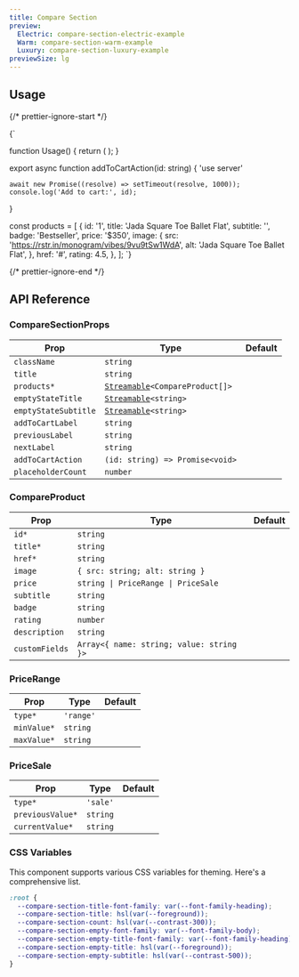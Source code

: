 ```yaml
---
title: Compare Section
preview:
  Electric: compare-section-electric-example
  Warm: compare-section-warm-example
  Luxury: compare-section-luxury-example
previewSize: lg
---
```


## Usage

{/* prettier-ignore-start */}

<CodeBlock lang="ts">{`

function Usage() {
    return (
        <CompareSection
            addToCartAction={addToCartAction}
            emptyStateSubtitle="Browse our catalog to find products."
            emptyStateTitle="No products to compare"
            products={products}
        />
    );
}

export async function addToCartAction(id: string) {
    'use server'

    await new Promise((resolve) => setTimeout(resolve, 1000));
    console.log('Add to cart:', id);
}

const products = [
    {
      id: '1',
      title: 'Jada Square Toe Ballet Flat',
      subtitle: '',
      badge: 'Bestseller',
      price: '$350',
      image: {
        src: 'https://rstr.in/monogram/vibes/9vu9tSw1WdA',
        alt: 'Jada Square Toe Ballet Flat',
      },
      href: '#',
      rating: 4.5,
    },
];
`}
</CodeBlock>

{/* prettier-ignore-end */}

## API Reference

### CompareSectionProps

| Prop                 | Type                                                                                                    | Default |
| -------------------- | ------------------------------------------------------------------------------------------------------- | ------- |
| `className`          | `string`                                                                                                |         |
| `title`              | `string`                                                                                                |         |
| `products*`          | [`Streamable`](/docs/soul/streamable)`<CompareProduct[]>` <Tooltip content="See CompareProduct below"/> |         |
| `emptyStateTitle`    | [`Streamable`](/docs/soul/streamable)`<string>`                                                         |         |
| `emptyStateSubtitle` | [`Streamable`](/docs/soul/streamable)`<string>`                                                         |         |
| `addToCartLabel`     | `string`                                                                                                |         |
| `previousLabel`      | `string`                                                                                                |         |
| `nextLabel`          | `string`                                                                                                |         |
| `addToCartAction`    | `(id: string) => Promise<void>`                                                                         |         |
| `placeholderCount`   | `number`                                                                                                |         |

### CompareProduct

| Prop           | Type                                                                                        | Default |
| -------------- | ------------------------------------------------------------------------------------------- | ------- |
| `id*`          | `string`                                                                                    |         |
| `title*`       | `string`                                                                                    |         |
| `href*`        | `string`                                                                                    |         |
| `image`        | `{ src: string; alt: string }`                                                              |         |
| `price`        | `string \| PriceRange \| PriceSale` <Tooltip content="See PriceRange and PriceSale below"/> |         |
| `subtitle`     | `string`                                                                                    |         |
| `badge`        | `string`                                                                                    |         |
| `rating`       | `number`                                                                                    |         |
| `description`  | `string`                                                                                    |         |
| `customFields` | `Array<{ name: string; value: string }>`                                                    |         |

### PriceRange

| Prop        | Type      | Default |
| ----------- | --------- | ------- |
| `type*`     | `'range'` |         |
| `minValue*` | `string`  |         |
| `maxValue*` | `string`  |         |

### PriceSale

| Prop             | Type     | Default |
| ---------------- | -------- | ------- |
| `type*`          | `'sale'` |         |
| `previousValue*` | `string` |         |
| `currentValue*`  | `string` |         |

### CSS Variables

This component supports various CSS variables for theming. Here's a comprehensive list.

```css
:root {
  --compare-section-title-font-family: var(--font-family-heading);
  --compare-section-title: hsl(var(--foreground));
  --compare-section-count: hsl(var(--contrast-300));
  --compare-section-empty-font-family: var(--font-family-body);
  --compare-section-empty-title-font-family: var(--font-family-heading);
  --compare-section-empty-title: hsl(var(--foreground));
  --compare-section-empty-subtitle: hsl(var(--contrast-500));
}
```
